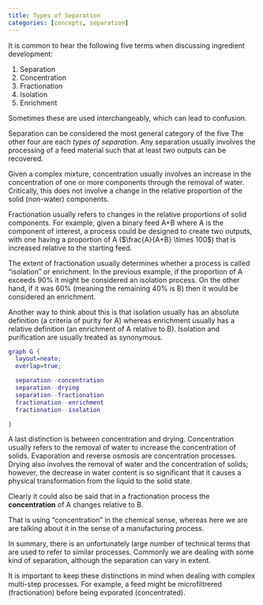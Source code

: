 ```yaml
---
title: Types of Separation
categories: [concepts, separation]
---
```


It is common to hear the following five terms
when discussing ingredient development:

1. Separation
2. Concentration
3. Fractionation
4. Isolation
5. Enrichment

Sometimes these are used interchangeably, which
can lead to confusion.

Separation can be considered the most general
category of the five
The other four are each *types of separation*.
Any separation usually involves the processing
of a feed material such that at least two
outputs can be recovered.

Given a complex mixture, concentration usually
involves an increase in the concentration of
one or more components through the removal of
water.
Critically, this does not involve a change in
the relative proportion of the solid (non-water) 
components.

Fractionation usually refers to changes in
the relative proportions of solid components.
For example, given a binary feed A+B where
A is the component of interest, a process could
be designed to create two outputs, with one having a
proportion of A ($\frac{A}{A+B} \times 100$) that is 
increased relative to the starting feed.

The extent of fractionation usually determines
whether a process is called "isolation" or enrichment.
In the previous example, if the proportion of A
exceeds 90% it might be considered an isolation process.
On the other hand, if it was 60% (meaning the remaining
40% is B) then it would be considered an enrichment.

Another way to think about this is that isolation
usually has an absolute definition (a criteria of
purity for A) whereas enrichment usually has a relative
definition (an enrichment of A relative to B).
Isolation and purification are usually treated
as synonymous.


```dot
graph G {
  layout=neato;
  overlap=true;

  separation--concentration
  separation--drying
  separation--fractionation
  fractionation--enrichment
  fractionation--isolation

}
```

A last distinction is between concentration and drying.
Concentration usually refers to the removal of water to
increase the concentration of solids.
Evaporation and reverse osmosis are concentration processes.
Drying also involves the removal of water and the concentration
of solids; however, the decrease in water content is so
significant that it causes a physical transformation from
the liquid to the solid state.

::: {.callout-note}

Clearly it could also be said that in a fractionation
process the **concentration** of A changes relative to
B.

That is using "concentration" in the chemical sense,
whereas here we are are talking about it in the
sense of a manufacturing process.

:::

In summary, there is an unfortunately large number of technical
terms that are used to refer to similar processes.
Commonly we are dealing with some kind of separation,
although the separation can vary in extent.

It is important to keep these distinctions in mind when
dealing with complex multi-step processes.
For example, a feed might be microfiltrered (fractionation)
before being evporated (concentrated).
